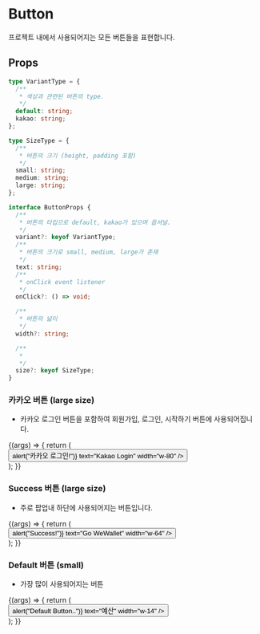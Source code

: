 
<Meta title="Primitive/Button" component={Button} />

# Button

프로젝트 내에서 사용되어지는 모든 버튼들을 표현합니다.

## Props

```ts
type VariantType = {
  /**
   * 색상과 관련된 버튼의 type.
   */
  default: string;
  kakao: string;
};

type SizeType = {
  /**
   * 버튼의 크기 (height, padding 포함)
   */
  small: string;
  medium: string;
  large: string;
};

interface ButtonProps {
  /**
   * 버튼의 타입으로 default, kakao가 있으며 옵셔널.
   */
  variant?: keyof VariantType;
  /**
   * 버튼의 크기로 small, medium, large가 존재
   */
  text: string;
  /**
   * onClick event listener
   */
  onClick?: () => void;

  /**
   * 버튼의 넓이
   */
  width?: string;

  /**
   *
   */
  size?: keyof SizeType;
}
```

### 카카오 버튼 (large size)

- 카카오 로그인 버튼을 포함하여 회원가입, 로그인, 시작하기 버튼에 사용되어집니다.

<Canvas soutceState="shown">
  <Story name="KakaoButton" args={{}}>
    {(args) => {
      return (
        <div>
          <Button
            variant="kakao"
            size="large"
            onClick={() => alert("카카오 로그인!")}
            text="Kakao Login"
            width="w-80"
          />
        </div>
      );
    }}
  </Story>
</Canvas>

<ArgsTable of={Button} />

### Success 버튼 (large size)

- 주로 팝업내 하단에 사용되어지는 버튼입니다.

<Canvas soutceState="shown">
  <Story name="SuccessButton" args={{}}>
    {(args) => {
      return (
        <div>
          <Button
            variant="success"
            size="large"
            onClick={() => alert("Success!")}
            text="Go WeWallet"
            width="w-64"
          />
        </div>
      );
    }}
  </Story>
</Canvas>

### Default 버튼 (small)

- 가장 많이 사용되어지는 버튼

<Canvas soutceState="shown">
  <Story name="DefaultButton" args={{}}>
    {(args) => {
      return (
        <div>
          <Button
            variant="default"
            size="small"
            onClick={() => alert("Default Button..")}
            text="예산"
            width="w-14"
          />
        </div>
      );
    }}
  </Story>
</Canvas>
